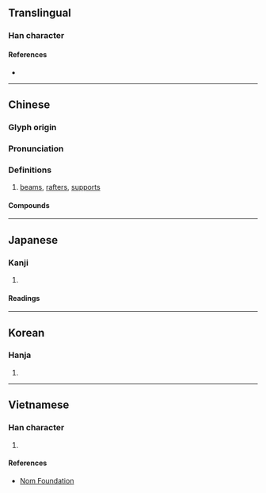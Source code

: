 {{character info/new}}
==Translingual==

===Han character===
{{Han char|rn=75|rad=木|as=09|sn=13|four=47932|canj=DVNO|ids=⿰木彖}}

====References====
* {{Han ref|kx=0538.050|dkj=15087|dj=0925.180|hdz=21259.020|uh=693D|ud=26941|bh=DDDC|bd=56796}}

----

==Chinese==
{{zh-forms}}

===Glyph origin===
{{Han etym}}

===Pronunciation===
{{zh-pron
|m=chuán
|m-s=
|c=cyun4
|c-t=
|g=
|h=pfs=
|j=
|mb=
|md=
|mn=ml:thoân/tw:iân
|mn-t=
|w=
|x=
|mc=y
|oc=y
|ma=
|cat=n
}}

===Definitions===
{{zh-hanzi}}

# [[beam]]s, [[rafter]]s, [[support]]s

====Compounds====
{{zh-der|一椽|椽子|椽柱|椽桷|椽櫪|椽筆|榱椽|陳椽}}

----

==Japanese==

===Kanji===
{{ja-kanji|grade=|rs=木09}}

# {{defn|lang=ja|sort=木09}}

====Readings====
{{ja-readings
|goon=でん
|kanon=てん
|kun=たるき}}

----

==Korean==

===Hanja===
{{ko-hanja|hangeul=[[연]], [[전]]|eumhun=|rv=yeon, jeon|mr=yŏn, chŏn|y=yen, cen}}

# {{defn|lang=ko|sort=木09}}

----

==Vietnamese==

===Han character===
{{vi-hantu|rs=木09|duyên}}

# {{defn|lang=vi|sort=木09}}

====References====
* [http://nomfoundation.org/common/nom_details.php?codepoint=693d Nom Foundation]